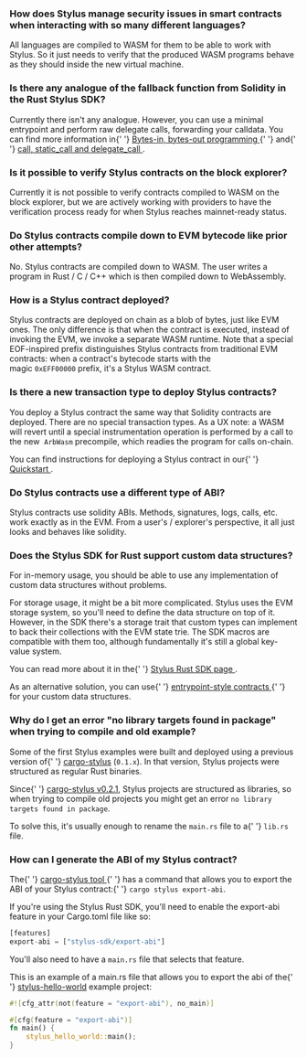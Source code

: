 ### How does Stylus manage security issues in smart contracts when interacting with so many different languages?

<p>
  All languages are compiled to WASM for them to be able to work with Stylus. So it just needs to
  verify that the produced WASM programs behave as they should inside the new virtual machine.
</p>

<p>

</p>

### Is there any analogue of the fallback function from Solidity in the Rust Stylus SDK?

<p>
  Currently there isn't any analogue. However, you can use a minimal entrypoint and perform raw
  delegate calls, forwarding your calldata. You can find more information in{' '}
  <a href="https://docs.arbitrum.io/stylus/reference/rust-sdk-guide#bytes-in-bytes-out-programming">
    Bytes-in, bytes-out programming
  </a>{' '}
  and{' '}
  <a href="https://docs.arbitrum.io/stylus/reference/rust-sdk-guide#call-static_call-and-delegate_call">
    call, static_call and delegate_call
  </a>
  .
</p>

<p>

</p>

### Is it possible to verify Stylus contracts on the block explorer?

<p>
  Currently it is not possible to verify contracts compiled to WASM on the block explorer, but we
  are actively working with providers to have the verification process ready for when Stylus reaches
  mainnet-ready status.
</p>

<p>

</p>

### Do Stylus contracts compile down to EVM bytecode like prior other attempts?

<p>
  No. Stylus contracts are compiled down to WASM. The user writes a program in Rust / C / C++ which
  is then compiled down to WebAssembly.
</p>

<p>

</p>

### How is a Stylus contract deployed?

<p>
  Stylus contracts are deployed on chain as a blob of bytes, just like EVM ones. The only difference
  is that when the contract is executed, instead of invoking the EVM, we invoke a separate WASM
  runtime. Note that a special EOF-inspired prefix distinguishes Stylus contracts from traditional
  EVM contracts: when a contract's bytecode starts with the magic <code>0xEFF00000</code> prefix,
  it's a Stylus WASM contract.
</p>

<p>

</p>

### Is there a new transaction type to deploy Stylus contracts?

<p>
  You deploy a Stylus contract the same way that Solidity contracts are deployed. There are no
  special transaction types. As a UX note: a WASM will revert until a special instrumentation
  operation is performed by a call to the new  <code>ArbWasm</code> precompile, which readies the
  program for calls on-chain.
</p>

<p>
  You can find instructions for deploying a Stylus contract in our{' '}
  <a href="https://docs.arbitrum.io/stylus/stylus-quickstart#checking-your-stylus-project-is-valid">
    Quickstart
  </a>
  .
</p>

### Do Stylus contracts use a different type of ABI?

<p>
  Stylus contracts use solidity ABIs. Methods, signatures, logs, calls, etc. work exactly as in the
  EVM. From a user's / explorer's perspective, it all just looks and behaves like solidity.
</p>

<p>

</p>

### Does the Stylus SDK for Rust support custom data structures?

<p>
  For in-memory usage, you should be able to use any implementation of custom data structures
  without problems.
</p>

<p>
  For storage usage, it might be a bit more complicated. Stylus uses the EVM storage system, so
  you'll need to define the data structure on top of it. However, in the SDK there's a storage trait
  that custom types can implement to back their collections with the EVM state trie. The SDK macros
  are compatible with them too, although fundamentally it's still a global key-value system.
</p>

<p>
  You can read more about it in the{' '}
  <a href="https://docs.arbitrum.io/stylus/reference/rust-sdk-guide#storage">
    Stylus Rust SDK page
  </a>
  .
</p>

<p>
  As an alternative solution, you can use{' '}
  <a href="https://docs.arbitrum.io/stylus/reference/rust-sdk-guide#bytes-in-bytes-out-programming">
    entrypoint-style contracts
  </a>{' '}
  for your custom data structures.
</p>

<p>

</p>

<p>

</p>

### Why do I get an error "no library targets found in package" when trying to compile and old example?

<p>
  Some of the first Stylus examples were built and deployed using a previous version of{' '}
  <a href="https://github.com/OffchainLabs/cargo-stylus">cargo-stylus</a> (<code>0.1.x</code>). In
  that version, Stylus projects were structured as regular Rust binaries.
</p>

<p>
  Since{' '}
  <a href="https://github.com/OffchainLabs/cargo-stylus/releases/tag/v0.2.1">cargo-stylus v0.2.1</a>,
  Stylus projects are structured as libraries, so when trying to compile old projects you might get an
  error <code>no library targets found in package</code>.
</p>

<p>
  To solve this, it's usually enough to rename the <code>main.rs</code> file to a{' '}
  <code>lib.rs</code> file.
</p>

<p>

</p>

### How can I generate the ABI of my Stylus contract?

<p>
  The{' '}
  <a href="https://github.com/OffchainLabs/cargo-stylus/tree/main#exporting-solidity-abis">
    cargo-stylus tool
  </a>{' '}
  has a command that allows you to export the ABI of your Stylus contract:{' '}
  <code>cargo stylus export-abi</code>.
</p>

<p>
  If you're using the Stylus Rust SDK, you'll need to enable the export-abi feature in your
  Cargo.toml file like so:
</p>

```rust
[features]
export-abi = ["stylus-sdk/export-abi"]
```

<p>
  You'll also need to have a <code>main.rs</code> file that selects that feature.
</p>

<p>
  This is an example of a main.rs file that allows you to export the abi of the{' '}
  <a href="https://github.com/OffchainLabs/stylus-hello-world">stylus-hello-world</a> example
  project:
</p>

```rust
#![cfg_attr(not(feature = "export-abi"), no_main)]

#[cfg(feature = "export-abi")]
fn main() {
    stylus_hello_world::main();
}
```

<p>

</p>
